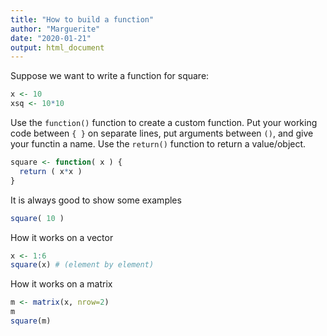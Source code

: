 ```yaml
---
title: "How to build a function"
author: "Marguerite"
date: "2020-01-21"
output: html_document
---
```


Suppose we want to write a function for square:

```r
x <- 10
xsq <- 10*10
```

Use the `function()` function to create a custom 
function. Put your working code between `{ }` on 
separate lines, put arguments between `()`, and give
your functin a name.
Use the `return()` function to return a value/object. 

```r
square <- function( x ) {
  return ( x*x )
}
```

It is always good to show some examples

```r
square( 10 )
```

How it works on a vector

```r
x <- 1:6
square(x) # (element by element)
```

How it works on a matrix

```r
m <- matrix(x, nrow=2)
m
square(m)
```
